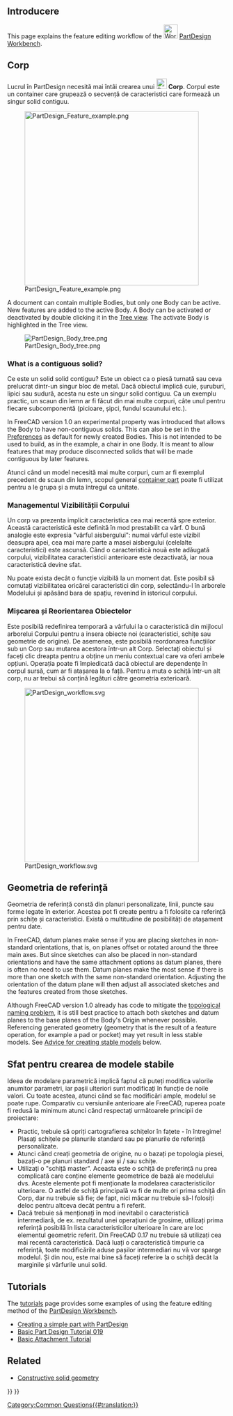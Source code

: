 <languages/>
{{TOCright}}

<span id="Introduction"></span>
== Introducere ==

This page explains the feature editing workflow of the [[Image:Workbench_PartDesign.svg|32px]] [[PartDesign Workbench]].

<span id="Body"></span>
== Corp ==

<div class="mw-translate-fuzzy">
Lucrul în PartDesign necesită mai întâi crearea unui [[File:PartDesign Body.png|24px]] '''Corp'''. Corpul este un container care grupează o secvență de caracteristici care formează un singur solid contiguu.
</div>

[[File:PartDesign_Feature_example.png|400px]]

{{Caption|Feature editing in practice. From left to right:<br>
Body with a [[PartDesign_AdditiveBox|box]] feature.<br>
Body with a box and a [[PartDesign_Chamfer|chamfer]] feature.<br>
Body with a box, a chamfer and a [[PartDesign_Pocket|pocket]] feature.}}

A document can contain multiple Bodies, but only one Body can be active. New features are added to the active Body. A Body can be activated or deactivated by double clicking it in the [[Tree_view|Tree view]]. The activate Body is highlighted in the Tree view.

[[File:PartDesign Body tree.png]]

=== What is a contiguous solid? ===

<div class="mw-translate-fuzzy">
Ce este un solid solid contiguu? Este un obiect ca o piesă turnată sau ceva prelucrat dintr-un singur bloc de metal. Dacă obiectul implică cuie, șuruburi, lipici sau sudură, acesta nu este un singur solid contiguu. Ca un exemplu practic, un scaun din lemn ar fi făcut din mai multe corpuri, câte unul pentru fiecare subcomponentă (picioare, șipci, fundul scaunului etc.).
</div>

In FreeCAD version 1.0 an experimental property was introduced that allows the Body to have non-contiguous solids. This can also be set in the [[PartDesign_Preferences#General|Preferences]] as default for newly created Bodies. This is not intended to be used to build, as in the example, a chair in one Body. It is meant to allow features that may produce disconnected solids that will be made contiguous by later features.

<div class="mw-translate-fuzzy">
Atunci când un model necesită mai multe corpuri, cum ar fi exemplul precedent de scaun din lemn, scopul general [[Std Part/ro|container part]] poate fi utilizat pentru a le grupa și a muta întregul ca unitate.
</div>

<span id="Body_visibility_management"></span>
===  Managementul Vizibilității Corpului ===

<div class="mw-translate-fuzzy">
Un corp va prezenta implicit caracteristica cea mai recentă spre exterior. Această caracteristică este definită în mod prestabilit ca vârf. O bună analogie este expresia "vârful aisbergului": numai vârful este vizibil deasupra apei, cea mai mare parte a masei aisbergului (celelalte caracteristici) este ascunsă. Când o caracteristică nouă este adăugată corpului, vizibilitatea caracteristicii anterioare este dezactivată, iar noua caracteristică devine sfat.
</div>

<div class="mw-translate-fuzzy">
Nu poate exista decât o funcție vizibilă la un moment dat. Este posibil să comutați vizibilitatea oricărei caracteristici din corp, selectându-l în arborele Modelului și apăsând bara de spațiu, revenind în istoricul corpului.
</div>

<span id="Moving_and_Reordering_Objects"></span>
=== Mișcarea și Reorientarea Obiectelor ===

<div class="mw-translate-fuzzy">
Este posibilă redefinirea temporară a vârfului la o caracteristică din mijlocul arborelui Corpului pentru a insera obiecte noi (caracteristici, schițe sau geometrie de origine). De asemenea, este posibilă reordonarea funcțiilor sub un Corp sau mutarea acestora într-un alt Corp. Selectați obiectul și faceți clic dreapta pentru a obține un meniu contextual care va oferi ambele opțiuni. Operația poate fi împiedicată dacă obiectul are dependențe în corpul sursă, cum ar fi atașarea la o față. Pentru a muta o schiță într-un alt corp, nu ar trebui să conțină legături către geometria exterioară.
</div>

[[Image:PartDesign_workflow.svg|400px]]

{{Caption|Schematic representation of the PartDesign workflow.}}

<span id="Datum_geometry"></span>
== Geometria de referință ==

<div class="mw-translate-fuzzy">
Geometria de referință constă din planuri personalizate, linii, puncte sau forme legate în exterior. Acestea pot fi create pentru a fi folosite ca referință prin schițe și caracteristici. Există o multitudine de posibilități de atașament pentru date.
</div>

In FreeCAD, datum planes make sense if you are placing sketches in non-standard orientations, that is, on planes offset or rotated around the three main axes. But since sketches can also be placed in non-standard orientations and have the same attachment options as datum planes, there is often no need to use them. Datum planes make the most sense if there is more than one sketch with the same non-standard orientation. Adjusting the orientation of the datum plane will then adjust all associated sketches and the features created from those sketches.

Although FreeCAD version 1.0 already has code to mitigate the [[Topological_naming_problem|topological naming problem]], it is still best practice to attach both sketches and datum planes to the base planes of the Body's Origin whenever possible. Referencing generated geometry (geometry that is the result of a feature operation, for example a pad or pocket) may yet result in less stable models. See [[#Advice_for_creating_stable models|Advice for creating stable models]] below.

<span id="Advice_for_creating_stable_models"></span>
== Sfat pentru crearea de modele stabile ==

<div class="mw-translate-fuzzy">
Ideea de modelare parametrică implică faptul că puteți modifica valorile anumitor parametri, iar pașii ulteriori sunt modificați în funcție de noile valori. Cu toate acestea, atunci când se fac modificări ample, modelul se poate rupe. Comparativ cu versiunile anterioare ale FreeCAD, ruperea poate fi redusă la minimum atunci când respectați următoarele principii de proiectare:
</div>

<div class="mw-translate-fuzzy">
* Practic, trebuie să opriți cartografierea schițelor în fațete - în întregime! Plasați schițele pe planurile standard sau pe planurile de referință personalizate.
* Atunci când creați geometria de origine, nu o bazați pe topologia piesei, bazați-o pe planuri standard / axe și / sau schițe.
* Utilizați o "schiță master". Aceasta este o schiță de preferință nu prea complicată care conține elemente geometrice de bază ale modelului dvs. Aceste elemente pot fi menționate la modelarea caracteristicilor ulterioare. O astfel de schiță principală va fi de multe ori prima schiță din Corp, dar nu trebuie să fie; de fapt, nici măcar nu trebuie să-l folosiți deloc pentru altceva decât pentru a fi referit.
* Dacă trebuie să menționați în mod inevitabil o caracteristică intermediară, de ex. rezultatul unei operațiuni de grosime, utilizați prima referință posibilă în lista caracteristicilor ulterioare în care are loc elementul geometric referit. Din FreeCAD 0.17 nu trebuie să utilizați cea mai recentă caracteristică. Dacă luați o caracteristică timpurie ca referință, toate modificările aduse pașilor intermediari nu vă vor sparge modelul. Și din nou, este mai bine să faceți referire la o schiță decât la marginile și vârfurile unui solid.
</div>

==Tutorials==

The [[Tutorials|tutorials]] page provides some examples of using the feature editing method of the [[PartDesign_Workbench|PartDesign Workbench]]. 
* [[Creating_a_simple_part_with_PartDesign|Creating a simple part with PartDesign]]
* [[Basic_Part_Design_Tutorial_019|Basic Part Design Tutorial 019]]
* [[Basic_Attachment_Tutorial|Basic Attachment Tutorial]]

==Related==

* [[Constructive_solid_geometry|Constructive solid geometry]]


{{PartDesign Tools navi{{#translation:}}}}
{{Userdocnavi{{#translation:}}}}
[[Category:Common Questions{{#translation:}}]]